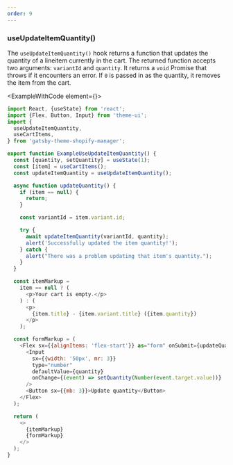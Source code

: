 ```yaml
---
order: 9
---
```



### useUpdateItemQuantity()

The `useUpdateItemQuantity()` hook returns a function that updates the quantity of a lineitem currently in the cart. The returned function accepts two arguments: `variantId` and `quantity`. It returns a `void` Promise that throws if it encounters an error. If `0` is passed in as the quantity, it removes the item from the cart.

<ExampleWithCode element={<ExampleUseUpdateItemQuantity />}>

```javascript
import React, {useState} from 'react';
import {Flex, Button, Input} from 'theme-ui';
import {
  useUpdateItemQuantity,
  useCartItems,
} from 'gatsby-theme-shopify-manager';

export function ExampleUseUpdateItemQuantity() {
  const [quantity, setQuantity] = useState(1);
  const [item] = useCartItems();
  const updateItemQuantity = useUpdateItemQuantity();

  async function updateQuantity() {
    if (item == null) {
      return;
    }

    const variantId = item.variant.id;

    try {
      await updateItemQuantity(variantId, quantity);
      alert('Successfully updated the item quantity!');
    } catch {
      alert("There was a problem updating that item's quantity.");
    }
  }

  const itemMarkup =
    item == null ? (
      <p>Your cart is empty.</p>
    ) : (
      <p>
        {item.title} - {item.variant.title} ({item.quantity})
      </p>
    );

  const formMarkup = (
    <Flex sx={{alignItems: 'flex-start'}} as="form" onSubmit={updateQuantity}>
      <Input
        sx={{width: '50px', mr: 3}}
        type="number"
        defaultValue={quantity}
        onChange={(event) => setQuantity(Number(event.target.value))}
      />
      <Button sx={{mb: 3}}>Update quantity</Button>
    </Flex>
  );

  return (
    <>
      {itemMarkup}
      {formMarkup}
    </>
  );
}
```
</ExampleWithCode>
